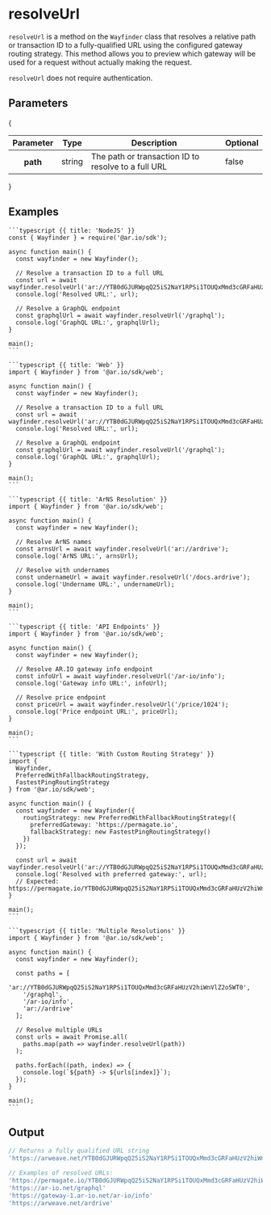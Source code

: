 
<HeroPattern />

# resolveUrl

`resolveUrl` is a method on the `Wayfinder` class that resolves a relative path or transaction ID to a fully-qualified URL using the configured gateway routing strategy. This method allows you to preview which gateway will be used for a request without actually making the request.

`resolveUrl` does not require authentication.

## Parameters

{

<div style={{ textAlign: 'center' }}>
  <table className="inline-table">
    <thead>
      <tr>
        <th>Parameter</th>
        <th>Type</th>
        <th>Description</th>
        <th>Optional</th>
      </tr>
    </thead>
    <tbody>
      <tr>
        <th>path</th>
        <td>string</td>
        <td>The path or transaction ID to resolve to a full URL</td>
        <td>false</td>
      </tr>
    </tbody>
  </table>
</div>
}

## Examples

<CodeGroup title="resolveUrl">

    ```typescript {{ title: 'NodeJS' }}
    const { Wayfinder } = require('@ar.io/sdk');

    async function main() {
      const wayfinder = new Wayfinder();

      // Resolve a transaction ID to a full URL
      const url = await wayfinder.resolveUrl('ar://YTB0dGJURWpqQ25iS2NaY1RPSi1TOUQxMmd3cGRFaHUzV2hiWnVlZ2o5WT0');
      console.log('Resolved URL:', url);

      // Resolve a GraphQL endpoint
      const graphqlUrl = await wayfinder.resolveUrl('/graphql');
      console.log('GraphQL URL:', graphqlUrl);
    }

    main();
    ```

    ```typescript {{ title: 'Web' }}
    import { Wayfinder } from '@ar.io/sdk/web';

    async function main() {
      const wayfinder = new Wayfinder();

      // Resolve a transaction ID to a full URL
      const url = await wayfinder.resolveUrl('ar://YTB0dGJURWpqQ25iS2NaY1RPSi1TOUQxMmd3cGRFaHUzV2hiWnVlZ2o5WT0');
      console.log('Resolved URL:', url);

      // Resolve a GraphQL endpoint
      const graphqlUrl = await wayfinder.resolveUrl('/graphql');
      console.log('GraphQL URL:', graphqlUrl);
    }

    main();
    ```

    ```typescript {{ title: 'ArNS Resolution' }}
    import { Wayfinder } from '@ar.io/sdk/web';

    async function main() {
      const wayfinder = new Wayfinder();

      // Resolve ArNS names
      const arnsUrl = await wayfinder.resolveUrl('ar://ardrive');
      console.log('ArNS URL:', arnsUrl);

      // Resolve with undernames
      const undernameUrl = await wayfinder.resolveUrl('/docs.ardrive');
      console.log('Undername URL:', undernameUrl);
    }

    main();
    ```

    ```typescript {{ title: 'API Endpoints' }}
    import { Wayfinder } from '@ar.io/sdk/web';

    async function main() {
      const wayfinder = new Wayfinder();

      // Resolve AR.IO gateway info endpoint
      const infoUrl = await wayfinder.resolveUrl('/ar-io/info');
      console.log('Gateway info URL:', infoUrl);

      // Resolve price endpoint
      const priceUrl = await wayfinder.resolveUrl('/price/1024');
      console.log('Price endpoint URL:', priceUrl);
    }

    main();
    ```

    ```typescript {{ title: 'With Custom Routing Strategy' }}
    import {
      Wayfinder,
      PreferredWithFallbackRoutingStrategy,
      FastestPingRoutingStrategy
    } from '@ar.io/sdk/web';

    async function main() {
      const wayfinder = new Wayfinder({
        routingStrategy: new PreferredWithFallbackRoutingStrategy({
          preferredGateway: 'https://permagate.io',
          fallbackStrategy: new FastestPingRoutingStrategy()
        })
      });

      const url = await wayfinder.resolveUrl('ar://YTB0dGJURWpqQ25iS2NaY1RPSi1TOUQxMmd3cGRFaHUzV2hiWnVlZ2o5WT0');
      console.log('Resolved with preferred gateway:', url);
      // Expected: https://permagate.io/YTB0dGJURWpqQ25iS2NaY1RPSi1TOUQxMmd3cGRFaHUzV2hiWnVlZ2o5WT0
    }

    main();
    ```

    ```typescript {{ title: 'Multiple Resolutions' }}
    import { Wayfinder } from '@ar.io/sdk/web';

    async function main() {
      const wayfinder = new Wayfinder();

      const paths = [
        'ar://YTB0dGJURWpqQ25iS2NaY1RPSi1TOUQxMmd3cGRFaHUzV2hiWnVlZ2o5WT0',
        '/graphql',
        '/ar-io/info',
        'ar://ardrive'
      ];

      // Resolve multiple URLs
      const urls = await Promise.all(
        paths.map(path => wayfinder.resolveUrl(path))
      );

      paths.forEach((path, index) => {
        console.log(`${path} -> ${urls[index]}`);
      });
    }

    main();
    ```

</CodeGroup>

## Output

```typescript
// Returns a fully qualified URL string
'https://arweave.net/YTB0dGJURWpqQ25iS2NaY1RPSi1TOUQxMmd3cGRFaHUzV2hiWnVlZ2o5WT0'

// Examples of resolved URLs:
'https://permagate.io/YTB0dGJURWpqQ25iS2NaY1RPSi1TOUQxMmd3cGRFaHUzV2hiWnVlZ2o5WT0'
'https://ar-io.net/graphql'
'https://gateway-1.ar-io.net/ar-io/info'
'https://arweave.net/ardrive'
```
